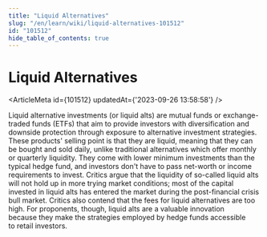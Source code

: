 ```yaml
---
title: "Liquid Alternatives"
slug: "/en/learn/wiki/liquid-alternatives-101512"
id: "101512"
hide_table_of_contents: true
---
```



# Liquid Alternatives

<ArticleMeta id={101512} updatedAt={'2023-09-26 13:58:58'} />
<div className='border-solid border-b border-t-0 my-4 border-[var(--ifm-color-gray-300)]' />

Liquid alternative investments (or liquid alts) are mutual funds or exchange-traded funds (ETFs) that aim to provide investors with diversification and downside protection through exposure to alternative investment strategies. These products' selling point is that they are liquid, meaning that they can be bought and sold daily, unlike traditional alternatives which offer monthly or quarterly liquidity. They come with lower minimum investments than the typical hedge fund, and investors don't have to pass net-worth or income requirements to invest. Critics argue that the liquidity of so-called liquid alts will not hold up in more trying market conditions; most of the capital invested in liquid alts has entered the market during the post-financial crisis bull market. Critics also contend that the fees for liquid alternatives are too high. For proponents, though, liquid alts are a valuable innovation because they make the strategies employed by hedge funds accessible to retail investors.
